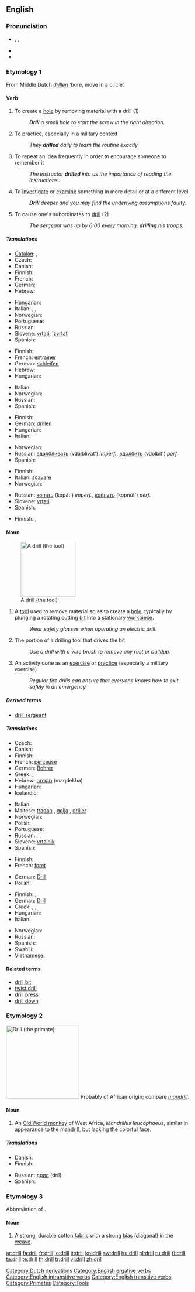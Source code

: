 ==English==
===Pronunciation===
* {{enPR|drĭl}}, {{IPA|/dɹɪl/}}, {{SAMPA|/dr\Il/}}
* {{audio|en-us-drill.ogg|Audio (US)}}
* {{rhymes|ɪl}}

===Etymology 1===
From Middle Dutch ''[[drillen]]'' ‘bore, move in a circle’.

====Verb====
{{en-verb}}

# To create a [[hole]] by removing material with a drill (1)
#: '''''Drill''' a small hole to start the screw in the right direction.''
# To practice, especially in a military context
#: ''They '''drilled''' daily to learn the routine exactly.''
# To repeat an idea frequently in order to encourage someone to remember it
#: ''The instructor '''drilled''' into us the importance of reading the instructions.''
# To [[investigate]] or [[examine]] something in more detail or at a different level
#: '''''Drill''' deeper and you may find the underlying assumptions faulty.''
# {{ergative}} To cause one's subordinates to [[drill]] (2)
#: ''The sergeant was up by 6:00 every morning, '''drilling''' his troops.''

=====Translations=====
{{trans-top|to make a hole}}
* [[Catalan]]: {{t+|ca|perforar}}, {{t+|ca|foradar}}
* Czech: {{t-|cs|vrtat}}
* Danish: {{t-|da|bore}}
* Finnish: {{t-|fi|porata}}
* French: {{t+|fr|forer}}
* German: {{t+|de|bohren}}
* Hebrew: {{t|he|קדח|tr=kadákh}}
{{trans-mid}}
* Hungarian: {{t+|hu|fúr}}
* Italian: {{t-|it|perforare}}, {{t-|it|trapanare}}, {{t-|it|trivellare}}
* Norwegian: {{t+|no|bore}}
* Portuguese: {{t+|pt|furar}}
* Russian: {{t+|ru|сверлить|tr=sv'erlít'}}
* Slovene: [[vrtati]], [[izvrtati]]
* Spanish: {{t+|es|perforar}}
{{trans-bottom}}

{{trans-top|to train}}
* Finnish: {{t-|fi|harjoitella}}
* French: [[:fr:entrainer|entrainer]]
* German: [[:de:schleifen|schleifen]]
* Hebrew: {{t|he|תרגל|tr=tirgél}}
* Hungarian: {{t|hu|gyakorlatozik}}
{{trans-mid}}
* Italian: {{t+|it|esercitarsi}}
* Norwegian: {{t-|no|drille}}
* Russian: {{t+|ru|муштровать|tr=muštrovát'}}
* Spanish: {{t+|es|entrenar}}
{{trans-bottom}}

{{trans-top|to make to remember}}
* Finnish: {{t+|fi|teroittaa}}
* German: [[:de:drillen|drillen]]
* Hungarian: {{t|hu|besulykol}}
* Italian: {{t-|it|inculcare}}
{{trans-mid}}
* Norwegian: {{t|no|terpe}}
* Russian: [[вдалбливать]] (vdálblivat') ''imperf.'', [[вдолбить]] (vdolbít') ''perf.''
* Spanish: {{t+|es|repetir}}
{{trans-bottom}}

{{trans-top|to investigate closer}}
* Finnish: {{t|fi|porautua}}
* Italian: {{figuratively}} [[scavare]]
* Norwegian: {{t|no|dypdykke}}
{{trans-mid}}
* Russian: [[копать]] (kopát') ''imperf.'', [[копнуть]] (kopnút') ''perf.'' <!--lit. 'to dig'-->
* Slovene: [[vrtati]]
* Spanish: {{t+|es|averiguar}}
{{trans-bottom}}

{{trans-top|to cause one's subordinates to drill}}
* Finnish: {{t+|fi|harjoittaa}}, {{t-|fi|harjoituttaa}}
{{trans-mid}}
{{trans-bottom}}

====Noun====
{{en-noun}}
[[Image:Battdrill.jpg|150px|thumb|A drill (the tool)]]

# A [[tool]] used to remove material so as to create a [[hole]], typically by plunging a rotating cutting [[bit]] into a stationary [[workpiece]].
#: ''Wear safety glasses when operating an electric drill.''
# The portion of a drilling tool that drives the bit
#: ''Use a drill with a wire brush to remove any rust or buildup.''
# An activity done as an [[exercise]] or [[practice]] (especially a military exercise)
#: ''Regular fire drills can ensure that everyone knows how to exit safely in an emergency.''

=====Derived terms=====
* [[drill sergeant]]

=====Translations=====
{{trans-top|tool}}
* Czech: {{t-|cs|vrtačka|f}}
* Danish: {{t+|da|bor|n}}
* Finnish: {{t-|fi|pora}}
* French: [[:fr:perceuse|perceuse]] {{f}}
* German: [[:de:Bohrer|Bohrer]] {{m}}
* Greek: {{t|el|τρυπάνι|n|tr=trypáni|sc=Grek}},  {{t|el|δράπανο|n|tr=drápano|sc=Grek}}
* Hebrew: [[מקדחה]] (maqdekha) {{f}}
* Hungarian: {{t+|hu|fúrógép}}
* Icelandic: {{t-|is|bor|m}}
{{trans-mid}}
* Italian: {{t+|it|trapano|m}}
* Maltese: [[trapan]] {{m}}, [[golja]] {{f}}, [[driller]] {{m}}
* Norwegian: {{t+|no|bor|n}}
* Polish: {{t|pl|wiertarka|f}}
* Portuguese: {{t+|pt|furadeira|f}}
* Russian: {{t+|ru|бурав|m|tr=buráv}}, {{t+|ru|дрель|f|tr=dr'el'}}, {{t+|ru|коловорот|m|tr=kolovorót}}
* Slovene: [[vrtalnik]] {{m}}
* Spanish: {{t-|es|taladro|m}}
{{trans-bottom}}

{{trans-top|driving part of a drill}}
* Finnish: {{t-|fi|poranterä}}
* French: [[:fr:foret|foret]] {{m}}
{{trans-mid}}
* German: [[:de:Drill|Drill]] {{m}}
* Polish: {{t|pl|wiertło|n}}
{{trans-bottom}}

{{trans-top|exercise}}
* Finnish: {{t+|fi|harjoitus}},  {{t|fi|harjoite}}
* German: [[:de:Drill|Drill]] {{m}}
* Greek: {{t|el|γυμνάσιο|n|tr=gymnásio|sc=Grek}},  {{t|el|άσκηση|f|tr=áskisi|sc=Grek}},  {{t|el|εκπαίδευση|f|tr=ekpaídefsi|sc=Grek}}
* Hungarian: {{t|hu|gyakorlatozás}}
* Italian: {{t-|it|esercitazione|f}}
{{trans-mid}}
* Norwegian: {{t-|no|drill|m}}
* Russian: {{t+|ru|муштра|f|tr=muštrá}}
* Spanish: {{t-|es|repetición|f}}
* Swahili: {{t+|sw|kwata|xs=Swahili}}
* Vietnamese: {{t+|vi|thực hành|xs=Vietnamese}}
{{trans-bottom}}

====Related terms====
* [[drill bit]]
* [[twist drill]]
* [[drill press]]
* [[drill down]]

===Etymology 2===
[[Image:Drill primate.png|right|thumb|200px|thumb|Drill (the primate)]]
Probably of African origin; compare ''[[mandrill]]''.

====Noun====
{{en-noun}}

# An [[Old World monkey]] of West Africa, ''Mandrillus leucophaeus'', similar in appearance to the [[mandrill]], but lacking the colorful face.

=====Translations=====
{{trans-top|Old World monkey}}
* Danish: {{t-|da|dril|c}}
* Finnish: {{t-|fi|drilli}}
{{trans-mid}}
* Russian: [[дрил]] (dril) {{m}}
* Spanish: {{t-|es|dril|m}}
{{trans-bottom}}

===Etymology 3===
Abbreviation of {{term|drilling}}.

====Noun====
{{en-noun}}

# A strong, durable cotton [[fabric]] with a strong [[bias]] (diagonal) in the [[weave]].

[[Category:Dutch derivations]]
[[Category:English ergative verbs]]
[[Category:English intransitive verbs]]
[[Category:English transitive verbs]]
[[Category:Primates]]
[[Category:Tools]]

[[ar:drill]]
[[fa:drill]]
[[fr:drill]]
[[io:drill]]
[[it:drill]]
[[kn:drill]]
[[sw:drill]]
[[hu:drill]]
[[pl:drill]]
[[ru:drill]]
[[fi:drill]]
[[ta:drill]]
[[te:drill]]
[[th:drill]]
[[tr:drill]]
[[vi:drill]]
[[zh:drill]]